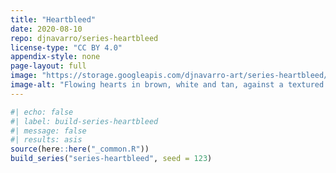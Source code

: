 ```yaml
---
title: "Heartbleed"
date: 2020-08-10
repo: djnavarro/series-heartbleed
license-type: "CC BY 4.0"
appendix-style: none
page-layout: full
image: "https://storage.googleapis.com/djnavarro-art/series-heartbleed/800/turmite_59_000000.png"
image-alt: "Flowing hearts in brown, white and tan, against a textured background"
---
```

   
::: {.grid}
  
```r
#| echo: false
#| label: build-series-heartbleed
#| message: false
#| results: asis
source(here::here("_common.R"))
build_series("series-heartbleed", seed = 123)
```
   
:::
   
